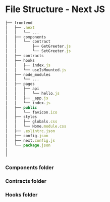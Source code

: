 # File Structure - Next JS

```jsx
├── frontend
│   ├── .next
│   │   └── ...
│   ├── components
│   │   └── contract
│   │       ├── GetGreeter.js
│   │       └── SetGreeter.js
│   ├── contracts
│   ├── hooks
│   │   ├── index.js
│   │   └── useIsMounted.js
│   ├── node_modules
│   │   └── ...
│   ├── pages
│   │   ├── api
│   │   │   └── hello.js
│   │   ├── _app.js
│   │   └── index.js
│   ├── public
│   │   └── favicon.ico
│   ├── styles
│   │   ├── globals.css
│   │   └── Home.module.css
│   ├── .eslintrc.json
│   ├── config.json
│   ├── next.config.js
│   └── package.json
│
│
```

### Components folder

### Contracts folder

### Hooks folder
